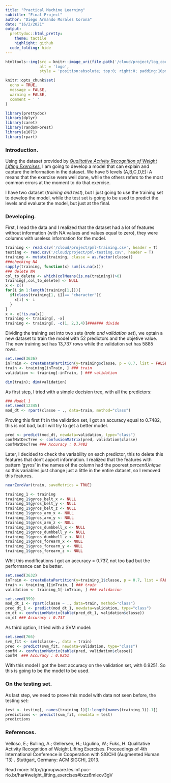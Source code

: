 ```yaml
---
title: "Practical Machine Learning"
subtitle: "Final Project"
author: "Diego Armando Morales Corona"
date: "16/2/2021"
output:
  prettydoc::html_pretty:
    theme: tactile
    highlight: github
  code_folding: hide
---
```


```r
htmltools::img(src = knitr::image_uri(file.path('/cloud/project/log_course.jpg')), 
               alt = 'logo', 
               style = 'position:absolute; top:0; right:0; padding:10px;')
```


```r
knitr::opts_chunk$set(
  echo = TRUE,
  message = FALSE,
  warning = FALSE, 
  comment = ' '
)
```

```r
library(prettydoc)
library(dplyr)
library(caret)
library(randomForest)
library(e1071)
library(rpart)
```

### Introduction.

Using the dataset provided by [_Qualitative Activity Recognition of Weight Lifting Exercises_](http://groupware.les.inf.puc-rio.br/har#weight_lifting_exercises), I am going to develop a model that can explain and capture the information in the dataset. We have 5 levels (A,B,C,D,E): A means that the exercise were well done, while the others refers to the most common errors at the moment to do that exercise.

I have two dataset (_training and test_), but I just going to use the training set to develop the model, while the test set is going to be used to predict the levels and evaluate the model, but just at the final.

### Developing.

First, I read the data and I realized that the dataset had a lot of features without information (with NA values and values equal to zero), they were columns with useless information for the model.

```r
training <- read.csv('/cloud/project/pml-training.csv', header = T)
testing <- read.csv('/cloud/project/pml-testing.csv', header = T)
training <- mutate(training, classe = as.factor(classe))
###checking NA
sapply(training, function(x) sum(is.na(x)))
### delete NA
col_to_delete <- which(colMeans(is.na(training))>0)
training[,col_to_delete] <- NULL
x <- c()
for(i in 1:length(training[1,])){
  if(class(training[1, i])== "character"){
    x[i] <- i
  }
}
x <- x[!is.na(x)]
training <- training[, -x]
training <- training[, -c(1, 2,3,4)]####### divide
```

Dividing the training set into two sets (_train and validation set_), we optain a new dataset to train the model with  52 predictors and the objetive value. The new training set has 13,737 rows while the validation set has 5885 rows. 

```r
set.seed(3636)
inTrain <- createDataPartition(y=training$classe, p = 0.7, list = FALSE)
train <- training[inTrain, ] ### train
validation <- training[-inTrain, ] ### validation 

dim(train); dim(validation)
```

As first step, I tried with a simple decision tree, with all the predictors:

```r
### Model 1
set.seed(12345)
mod_dt <- rpart(classe ~ ., data=train, method="class")
```

Proving this first fit in the validation set, I got an accuracy equal to 0.7482, this is not bad, but I will try to get a better model.


```r
pred <- predict(mod_dt, newdata=validation, type="class")
confMatDecTree <- confusionMatrix(pred, validation$classe)
confMatDecTree ### Accuracy : 0.7482 
```

Later, I decided to check the variability on each predictor, this to delete this features that don't apport information. I realized that the features with pattern 'gyros' in the names of the column had the poorest _percentUnique_ so this variables just change just a little in the entire dataset, so I removed this features. 

```r
nearZeroVar(train, saveMetrics = TRUE)
```

```r
training_1 <- training
training_1$gyros_belt_x <- NULL
training_1$gyros_belt_y <- NULL
training_1$gyros_belt_z <- NULL
training_1$gyros_arm_x <- NULL
training_1$gyros_arm_y <- NULL
training_1$gyros_arm_z <- NULL
training_1$gyros_dumbbell_x <- NULL
training_1$gyros_dumbbell_y <- NULL
training_1$gyros_dumbbell_z <- NULL
training_1$gyros_forearm_x <- NULL
training_1$gyros_forearm_y <- NULL
training_1$gyros_forearm_z <- NULL
```

Whit this modifications I got an accuracy = 0.737, not too bad but the performance can be better.

```r
set.seed(3632)
inTrain <- createDataPartition(y=training_1$classe, p = 0.7, list = FALSE)
train <- training_1[inTrain, ] ### train
validation <- training_1[-inTrain, ] ### validacion 

set.seed(999)
mod_dt_1 <- rpart(classe ~ ., data=train, method="class")
pred_dt_1 <- predict(mod_dt_1, newdata=validation, type="class")
cm_dt <- confusionMatrix(table(pred_dt_1, validation$classe))
cm_dt ### Accuracy : 0.737
```

As third option, I tried with a SVM model:

```r
set.seed(766)
svm_fit <- svm(classe~., data = train)
pred <- predict(svm_fit, newdata=validation, type="class")
confM <- confusionMatrix(table(pred, validation$classe))
confM  ### Accuracy : 0.9251 
```

With this model I got the best accuracy on the validation set, with 0.9251. So this is going to be the model to be used. 

### On the testing set.

As last step, we need to prove this model with data not seen before, the testing set:

```r
test <- testing[, names(training_1)[1:length(names(training_1))-1]]
predictions <- predict(svm_fit, newdata = test) 
predictions
```

### References.

Velloso, E.; Bulling, A.; Gellersen, H.; Ugulino, W.; Fuks, H. Qualitative Activity Recognition of Weight Lifting Exercises. Proceedings of 4th International Conference in Cooperation with SIGCHI (Augmented Human '13) . Stuttgart, Germany: ACM SIGCHI, 2013.

Read more: http://groupware.les.inf.puc-rio.br/har#weight_lifting_exercises#ixzz6mleov3gV


